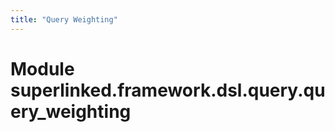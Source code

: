 ```yaml
---
title: "Query Weighting"
---
```


Module superlinked.framework.dsl.query.query_weighting
======================================================